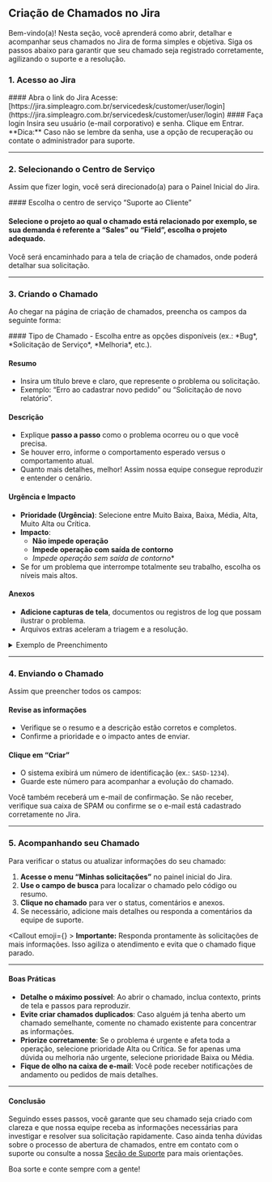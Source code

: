 

## Criação de Chamados no Jira

Bem-vindo(a)! Nesta seção, você aprenderá como abrir, detalhar e acompanhar seus chamados no Jira de forma simples e objetiva. Siga os passos abaixo para garantir que seu chamado seja registrado corretamente, agilizando o suporte e a resolução.



### 1. Acesso ao Jira
<Steps>
#### Abra o link do Jira
Acesse: [https://jira.simpleagro.com.br/servicedesk/customer/user/login](https://jira.simpleagro.com.br/servicedesk/customer/user/login)
#### Faça login
Insira seu usuário (e-mail corporativo) e senha.
Clique em Entrar.
</Steps>


<Callout emoji="💡">
**Dica:** Caso não se lembre da senha, use a opção de recuperação ou contate o administrador para suporte.
</Callout>

---

### 2. Selecionando o Centro de Serviço

Assim que fizer login, você será direcionado(a) para o Painel Inicial do Jira.

<Steps>
#### Escolha o centro de serviço “Suporte ao Cliente”  

#### Selecione o projeto ao qual o chamado está relacionado por exemplo, se sua demanda é referente a “Sales” ou “Field”, escolha o projeto adequado.  

</Steps>
Você será encaminhado para a tela de criação de chamados, onde poderá detalhar sua solicitação.

---

### 3. Criando o Chamado

Ao chegar na página de criação de chamados, preencha os campos da seguinte forma:

<Steps>
#### Tipo de Chamado  
   - Escolha entre as opções disponíveis (ex.: *Bug*, *Solicitação de Serviço*, *Melhoria*, etc.).  

#### Resumo 
   - Insira um título breve e claro, que represente o problema ou solicitação.  
   - Exemplo: “Erro ao cadastrar novo pedido” ou “Solicitação de novo relatório”.

#### Descrição  
   - Explique **passo a passo** como o problema ocorreu ou o que você precisa.  
   - Se houver erro, informe o comportamento esperado versus o comportamento atual.  
   - Quanto mais detalhes, melhor! Assim nossa equipe consegue reproduzir e entender o cenário.

#### Urgência e Impacto 
   - **Prioridade (Urgência)**: Selecione entre Muito Baixa, Baixa, Média, Alta, Muito Alta ou Crítica.  
   - **Impacto**:  
     - **Não impede operação**  
     - **Impede operação com saída de contorno**  
     - *Impede operação sem saída de contorno**
   - Se for um problema que interrompe totalmente seu trabalho, escolha os níveis mais altos.

#### Anexos  
   - **Adicione capturas de tela**, documentos ou registros de log que possam ilustrar o problema.  
   - Arquivos extras aceleram a triagem e a resolução.
</Steps>

<details>
<summary>Exemplo de Preenchimento</summary>

**Resumo:**  
Erro ao tentar salvar novo cliente no módulo Sales

**Descrição:**  
1. Acesso o menu “Clientes” no módulo Sales.  
2. Clico em “Novo Cliente” e preencho todos os campos.  
3. Ao clicar em “Salvar”, recebo uma mensagem de erro “Ocorreu um problema ao salvar”.

**Comportamento Esperado:**  
O sistema salva o cliente e retorna para a tela de listagem.

**Comportamento Atual:**  
Exibe uma mensagem de erro sem detalhes sobre o problema.

**Prioridade:** Alta (Impacta diretamente o cadastro de clientes).  
**Impacto:** Impede operação com saída de contorno (não consigo cadastrar clientes, mas posso usar planilha externa temporariamente).

**Anexos:**  
Capturas de tela do erro + logs do navegador em anexo.
</details>

---

### 4. Enviando o Chamado

Assim que preencher todos os campos:
<Steps>
#### Revise as informações  
   - Verifique se o resumo e a descrição estão corretos e completos.  
   - Confirme a prioridade e o impacto antes de enviar.

#### Clique em “Criar”  
   - O sistema exibirá um número de identificação (ex.: `SASD-1234`).  
   - Guarde este número para acompanhar a evolução do chamado.
</Steps>

<Callout emoji="📧" type='info'>
Você também receberá um e-mail de confirmação. Se não receber, verifique sua caixa de SPAM ou confirme se o e-mail está cadastrado corretamente no Jira.
</Callout>

---

### 5. Acompanhando seu Chamado

Para verificar o status ou atualizar informações do seu chamado:

1. **Acesse o menu “Minhas solicitações”** no painel inicial do Jira.  
2. **Use o campo de busca** para localizar o chamado pelo código ou resumo.  
3. **Clique no chamado** para ver o status, comentários e anexos.  
4. Se necessário, adicione mais detalhes ou responda a comentários da equipe de suporte.


<Callout  emoji={<IoWarningOutline />} >
  **Importante:** Responda prontamente às solicitações de mais informações. Isso agiliza o atendimento e evita que o chamado fique parado.
</Callout>


---

#### Boas Práticas

- **Detalhe o máximo possível**: Ao abrir o chamado, inclua contexto, prints de tela e passos para reproduzir.  
- **Evite criar chamados duplicados**: Caso alguém já tenha aberto um chamado semelhante, comente no chamado existente para concentrar as informações.  
- **Priorize corretamente**: Se o problema é urgente e afeta toda a operação, selecione prioridade Alta ou Crítica. Se for apenas uma dúvida ou melhoria não urgente, selecione prioridade Baixa ou Média.  
- **Fique de olho na caixa de e-mail**: Você pode receber notificações de andamento ou pedidos de mais detalhes.

---

#### Conclusão

Seguindo esses passos, você garante que seu chamado seja criado com clareza e que nossa equipe receba as informações necessárias para investigar e resolver sua solicitação rapidamente. Caso ainda tenha dúvidas sobre o processo de abertura de chamados, entre em contato com o suporte ou consulte a nossa [Seção de Suporte](#) para mais orientações.

Boa sorte e conte sempre com a gente!



